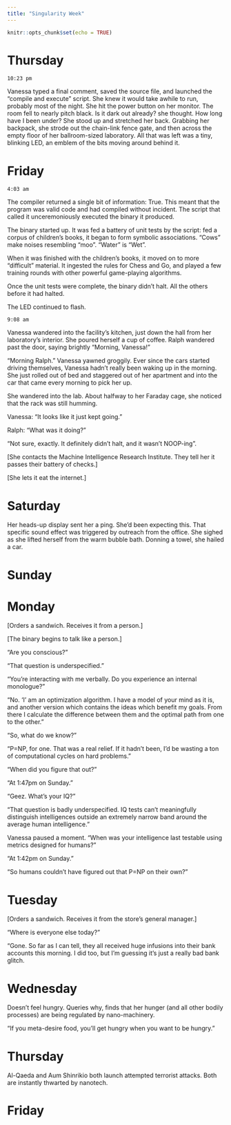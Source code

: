 ```yaml
---
title: "Singularity Week"
---
```


```r
knitr::opts_chunk$set(echo = TRUE)
```

# Thursday

`10:23 pm`

Vanessa typed a final comment, saved the source file, and launched the "compile and execute" script. She knew it would take awhile to run, probably most of the night. She hit the power button on her monitor. The room fell to nearly pitch black. Is it dark out already? she thought. How long have I been under? She stood up and stretched her back. Grabbing her backpack, she strode out the chain-link fence gate, and then across the empty floor of her ballroom-sized laboratory. All that was left was a tiny, blinking LED, an emblem of the bits moving around behind it.

# Friday

`4:03 am`

The compiler returned a single bit of information: True. This meant that the program was valid code and had compiled without incident. The script that called it unceremoniously executed the binary it produced.

The binary started up. It was fed a battery of unit tests by the script: fed a corpus of children's books, it began to form symbolic associations. "Cows" make noises resembling "moo". "Water" is "Wet".

When it was finished with the children's books, it moved on to more "difficult" material. It ingested the rules for Chess and Go, and played a few training rounds with other powerful game-playing algorithms.

Once the unit tests were complete, the binary didn't halt. All the others before it had halted.

The LED continued to flash.

`9:08 am`

Vanessa wandered into the facility's kitchen, just down the hall from her laboratory's interior. She poured herself a cup of coffee. Ralph wandered past the door, saying brightly "Morning, Vanessa!"

"Morning Ralph." Vanessa yawned groggily. Ever since the cars started driving themselves, Vanessa hadn't really been waking up in the morning. She just rolled out of bed and staggered out of her apartment and into the car that came every morning to pick her up.

She wandered into the lab. About halfway to her Faraday cage, she noticed that the rack was still humming.

Vanessa: "It looks like it just kept going."

Ralph: "What was it doing?"

"Not sure, exactly. It definitely didn't halt, and it wasn't NOOP-ing".

[She contacts the Machine Intelligence Research Institute. They tell her it passes their battery of checks.]

[She lets it eat the internet.]

# Saturday

Her heads-up display sent her a ping. She'd been expecting this. That specific sound effect was triggered by outreach from the office. She sighed as she lifted herself from the warm bubble bath. Donning a towel, she hailed a car.

# Sunday

# Monday

[Orders a sandwich. Receives it from a person.]

[The binary begins to talk like a person.]

"Are you conscious?"

"That question is underspecified."

"You're interacting with me verbally. Do you experience an internal monologue?"

"No. 'I' am an optimization algorithm. I have a model of your mind as it is, and another version which contains the ideas which benefit my goals. From there I calculate the difference between them and the optimal path from one to the other."

"So, what do we know?"

"P=NP, for one. That was a real relief. If it hadn't been, I'd be wasting a ton of computational cycles on hard problems."

"When did you figure that out?"

"At 1:47pm on Sunday."

"Geez. What's your IQ?"

"That question is badly underspecified. IQ tests can't meaningfully distinguish intelligences outside an extremely narrow band around the average human intelligence."

Vanessa paused a moment. "When was your intelligence last testable using metrics designed for humans?"

"At 1:42pm on Sunday."

"So humans couldn't have figured out that P=NP on their own?"

# Tuesday

[Orders a sandwich. Receives it from the store's general manager.]

"Where is everyone else today?"

"Gone. So far as I can tell, they all received huge infusions into their bank accounts this morning. I did too, but I'm guessing it's just a really bad bank glitch.

# Wednesday

Doesn't feel hungry. Queries why, finds that her hunger (and all other bodily processes) are being regulated by nano-machinery.

"If you meta-desire food, you'll get hungry when you want to be hungry."

# Thursday

Al-Qaeda and Aum Shinrikio both launch attempted terrorist attacks. Both are instantly thwarted by nanotech.

# Friday
